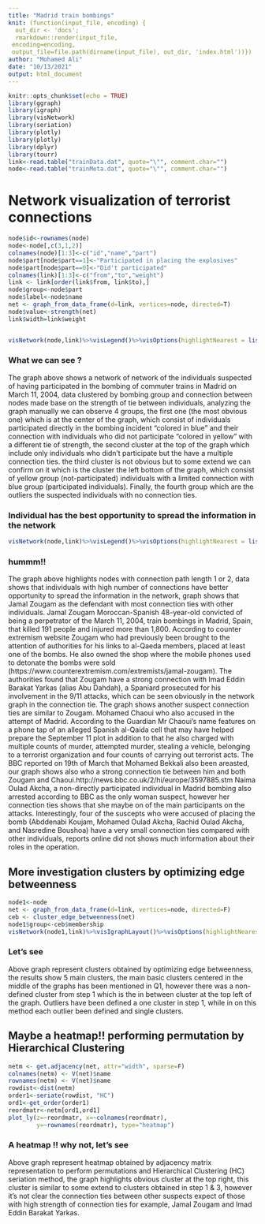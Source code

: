```yaml
---
title: "Madrid train bombings"
knit: (function(input_file, encoding) {
  out_dir <- 'docs';
  rmarkdown::render(input_file,
 encoding=encoding,
 output_file=file.path(dirname(input_file), out_dir, 'index.html'))})
author: "Mohamed Ali"
date: "10/13/2021"
output: html_document
---
```


```r
knitr::opts_chunk$set(echo = TRUE)
library(ggraph)
library(igraph)
library(visNetwork)
library(seriation)
library(plotly)
library(plotly)
library(dplyr)
library(tourr)
link<-read.table("trainData.dat", quote="\"", comment.char="")
node<-read.table("trainMeta.dat", quote="\"", comment.char="")
```

# Network visualization of terrorist connections



```r
node$id<-rownames(node)
node<-node[,c(3,1,2)]
colnames(node)[1:3]<-c("id","name","part")
node$part[node$part==1]<-"Participated in placing the explosives"
node$part[node$part==0]<-"Did't participated"
colnames(link)[1:3]<-c("from","to","weight")
link <- link[order(link$from, link$to),]
node$group<-node$part
node$label<-node$name
net <- graph_from_data_frame(d=link, vertices=node, directed=T)
node$value<-strength(net)
link$width=link$weight


visNetwork(node,link)%>%visLegend()%>%visOptions(highlightNearest = list(enabled = T, degree = 1, hover = T))%>%visPhysics(solver = "repulsion")
```

### What we can see ?
The graph above shows a network of network of the individuals suspected of having participated in the bombing of commuter trains in Madrid on March 11, 2004, data clustered by bombing group and connection between nodes made base on the strength of tie between individuals, analyzing the graph manually we can observe 4 groups, the first one (the most obvious one) which is at the center of the graph, which consist of individuals participated directly in the bombing incident “colored in blue” and their connection with individuals who did not participate “colored in yellow” with a different tie of strength,  the second cluster at the top of the graph which include only individuals who didn’t participate but the have a multiple connection ties. the third cluster is not obvious but to some extend we can confirm on it which is the cluster the left bottom of the graph, which consist of yellow group (not-participated) individuals with a limited connection with blue group (participated individuals). Finally, the fourth group which are the outliers the suspected individuals with no connection ties.

### Individual has the best opportunity to spread the information in the network

```r
visNetwork(node,link)%>%visLegend()%>%visOptions(highlightNearest = list(enabled = T, degree = 2, hover = T))%>%visPhysics(solver = "repulsion")

```

### hummm!!
The graph above highlights nodes with connection path length 1 or 2, data shows that individuals with high number of connections have better opportunity to spread the information in the network, graph shows that Jamal Zougam as the defendant with most connection ties with other individuals.
Jamal Zougam Moroccan-Spanish 48-year-old convicted of being a perpetrator of the March 11, 2004, train bombings in Madrid, Spain, that killed 191 people and injured more than 1,800. According to counter extremism website Zougam who had previously been brought to the attention of authorities for his links to al-Qaeda members, placed at least one of the bombs.  He also owned the shop where the mobile phones used to detonate the bombs were sold (https://www.counterextremism.com/extremists/jamal-zougam). The authorities found that Zougam have a strong connection with Imad Eddin Barakat Yarkas (alias Abu Dahdah), a Spaniard prosecuted for his involvement in the 9/11 attacks, which can be seen obviously in the network graph in the connection tie.
The graph shows another suspect connection ties are similar to Zougam.  Mohamed Chaoui who also accused in the attempt of Madrid. According to the Guardian Mr Chaoui's name features on a phone tap of an alleged Spanish al-Qaida cell that may have helped prepare the September 11 plot in addition to that he also charged with multiple counts of murder, attempted murder, stealing a vehicle, belonging to a terrorist organization and four counts of carrying out terrorist acts. The BBC reported on 19th of March that Mohamed Bekkali also been areasted, our graph shows also who a strong connection tie between him and both Zougam and Chaoui.http://news.bbc.co.uk/2/hi/europe/3597885.stm
Naima Oulad Akcha, a non-directly participated individual in Madrid bombing also arrested according to BBC as the only woman suspect, however her connection ties shows that she maybe on of the main participants on the attacks.
Interestingly, four of the suscepts who were accused of placing the bomb (Abddenabi Koujam, Mohamed Oulad Akcha, Rachid Oulad Akcha, and Nasredine Boushoa) have a very small connection ties compared with other individuals, reports online did not shows much information about their roles in the operation.


## More investigation clusters by optimizing edge betweenness
```r
node1<-node
net <- graph_from_data_frame(d=link, vertices=node, directed=F)
ceb <- cluster_edge_betweenness(net) 
node1$group<-ceb$membership
visNetwork(node1,link)%>%visIgraphLayout()%>%visOptions(highlightNearest = list(enabled = T, degree = 2, hover = T))
```

### Let's see 
Above graph represent clusters obtained by optimizing edge betweenness, the results show 5 main clusters, the main basic clusters centered in the middle of the graphs has been mentioned in Q1, however there was a non-defined cluster from step 1 which is the in between cluster at the top left of the graph. Outliers have been defined a one cluster in step 1, while in on this method each outlier been defined and single clusters.

## Maybe a heatmap!! performing permutation by Hierarchical Clustering
```r
netm <- get.adjacency(net, attr="width", sparse=F)
colnames(netm) <- V(net)$name
rownames(netm) <- V(net)$name
rowdist<-dist(netm)
order1<-seriate(rowdist, "HC")
ord1<-get_order(order1)
reordmatr<-netm[ord1,ord1]
plot_ly(z=~reordmatr, x=~colnames(reordmatr), 
        y=~rownames(reordmatr), type="heatmap")
```

### A heatmap !! why not, let's see
Above graph represent heatmap obtained by adjacency matrix representation to perform permutations and Hierarchical Clustering (HC) seriation method, the graph highlights obvious cluster at the top right, this cluster is similar to some extend to clusters obtained in step 1 & 3, however it’s not clear the connection ties between other suspects expect of those with high strength of connection ties for example, Jamal Zougam and Imad Eddin Barakat Yarkas.
